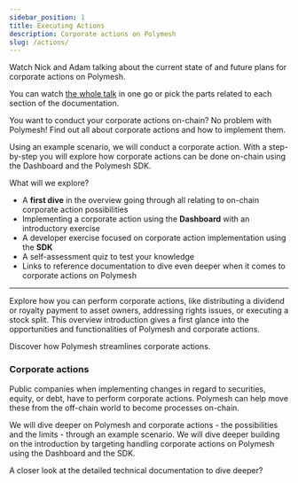 ```yaml
---
sidebar_position: 1
title: Executing Actions
description: Corporate actions on Polymesh
slug: /actions/
---
```


<OverviewVideoBox title="Corporate Actions" videoId="jgucx9Z-uCo">

Watch Nick and Adam talking about the current state of and future plans for corporate actions on Polymesh.

You can watch [the whole talk](/docs/resources/polymesh-webcast) in one go or pick the parts related to each section of the documentation.

</OverviewVideoBox>

You want to conduct your corporate actions on-chain? No problem with Polymesh! Find out all about corporate actions and how to implement them.

Using an example scenario, we will conduct a corporate action. With a step-by-step you will explore how corporate actions can be done on-chain using the Dashboard and the Polymesh SDK.

What will we explore?

- A **first dive** in the overview going through all relating to on-chain corporate action possibilities
- Implementing a corporate action using the **Dashboard** with an introductory exercise
- A developer exercise focused on corporate action implementation using the **SDK**
- A self-assessment quiz to test your knowledge
- Links to reference documentation to dive even deeper when it comes to corporate actions on Polymesh

---

<OverviewBox title="Overview: Corporate action on Polymesh" linkHref="/actions/executing-actions" linkText="Overview" imgSrc="/img/tmpAssets/illu-p-screen.svg">

Explore how you can perform corporate actions, like distributing a dividend or royalty payment to asset owners, addressing rights issues, or executing a stock split. This overview introduction gives a first glance into the opportunities and functionalities of Polymesh and corporate actions.

Discover how Polymesh streamlines corporate actions.

</OverviewBox>

### Corporate actions

Public companies when implementing changes in regard to securities, equity, or debt, have to perform corporate actions. Polymesh can help move these from the off-chain world to become processes on-chain.

We will dive deeper on Polymesh and corporate actions - the possibilities and the limits - through an example scenario. We will dive deeper building on the introduction by targeting handling corporate actions on Polymesh using the Dashboard and the SDK.

<ActionCardWrapper>
  <ActionCard
    href="/actions/token-dashboard"
    text="Corporate Actions with the Token Studio Dashboard"
    desc="Distribute assets with the Polymesh Token Studio Dashboard."
  ></ActionCard>
  <ActionCard
    href="/docs/actions/actions-sdk"
    showDevSign="true"
    text="Corporate Actions with the SDK"
    desc="Integrate asset distribution into your systems with the SDK."
  ></ActionCard>
</ActionCardWrapper>

<OverviewBox title="Dive into further resources" linkHref="https://github.com/PolymeshAssociation/polymesh-sdk/wiki" linkText="Explore" imgSrc="/img/tmpAssets/illu-p-code.svg" external="true">

A closer look at the detailed technical documentation to dive deeper?

</OverviewBox>
